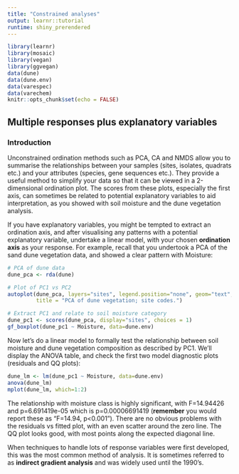 ```yaml
---
title: "Constrained analyses"
output: learnr::tutorial
runtime: shiny_prerendered
---
```


```r
library(learnr)
library(mosaic)
library(vegan)
library(ggvegan)
data(dune)
data(dune.env)
data(varespec)
data(varechem)
knitr::opts_chunk$set(echo = FALSE)
```


## Multiple responses plus explanatory variables
### Introduction
Unconstrained ordination methods such as PCA, CA and NMDS allow you to summarise
the relationships between your samples (sites, isolates, quadrats etc.) and your
attributes (species, gene sequences etc.). They provide a useful method to 
simplify your data so that it can be viewed in a 2-dimensional ordination plot.
The scores from these plots, especially the first axis, can sometimes be related
to potential explanatory variables to aid interpretation, as you showed with
soil moisture and the dune vegetation analysis.

If you have explanatory variables, you might be tempted to extract an ordination
axis, and after visualising any patterns with a potential explanatory variable,
undertake a linear model, with your chosen **ordination axis** as your response.
For example, recall that you undertook a PCA of the sand dune vegetation data,
and showed a clear pattern with Moisture:

```r
# PCA of dune data
dune_pca <- rda(dune)

# Plot of PC1 vs PC2
autoplot(dune_pca, layers="sites", legend.position="none", geom="text",
         title = "PCA of dune vegetation; site codes.")

# Extract PC1 and relate to soil moisture category
dune_pc1 <- scores(dune_pca, display="sites", choices = 1)
gf_boxplot(dune_pc1 ~ Moisture, data=dune.env)
```

Now let's do a linear model to formally test the relationship between soil
moisture and dune vegetation composition as described by PC1. We'll display
the ANOVA table, and check the first two model diagnostic plots (residuals and
QQ plots):

```r
dune_lm <- lm(dune_pc1 ~ Moisture, data=dune.env)
anova(dune_lm)
mplot(dune_lm, which=1:2)

```

The relationship with moisture class is highly significant, with F=14.94426 and
p=6.691419e-05 which is p=0.00006691419 (**remember** you would report these as
"F=14.94, p<0.001"). There are no obvious problems with the residuals vs fitted
plot, with an even scatter around the zero line. The QQ plot looks good, with
most points along the expected diagonal line.

When techniques to handle lots of response variables were first developed, this
was the most common method of analysis. It is sometimes referred to as **indirect gradient analysis**
and was widely used until the 1990's.